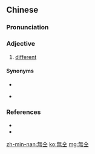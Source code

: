 {{also|无仝}}
==Chinese==
{{zh-forms|s=无仝}}

===Pronunciation===
{{zh-pron
|mn=bô-kāng/bô-kâng
|cat=a
}}

===Adjective===
{{zh-adj}}

# {{lb|zh|Min Nan}} [[different]]

====Synonyms====
* {{zh-l|無仝款}}
* {{qualifier|Mandarin}} {{zh-l|不同}}

===References===
* {{cite-web
|url=http://203.64.42.21/iug/ungian/SoannTeng/chil/taihoa.asp
|title=無仝
|work=台語-華語線頂辭典 (tai-gi hôa-gí sòaⁿ-téng sû-tián)
|language=Min Nan/Mandarin
|accessdate=2009-05-28}}
* {{thcwd|8611}}

[[zh-min-nan:無仝]]
[[ko:無仝]]
[[mg:無仝]]
